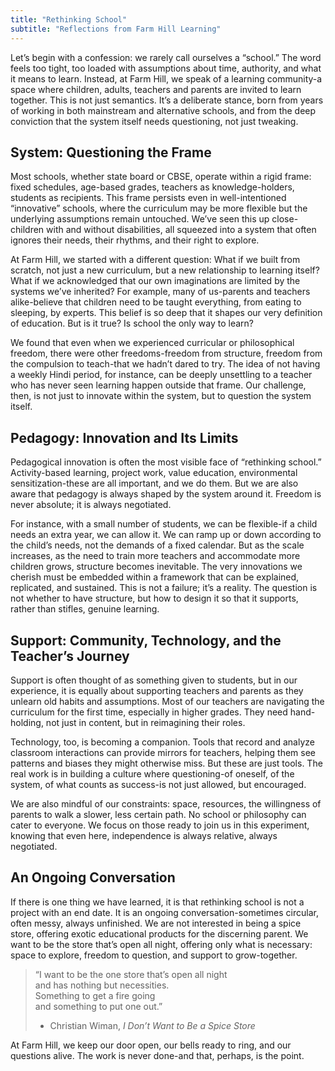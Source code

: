 ```yaml
---
title: "Rethinking School"
subtitle: "Reflections from Farm Hill Learning"
---
```


Let’s begin with a confession: we rarely call ourselves a “school.” The word feels too tight, too loaded with assumptions about time, authority, and what it means to learn. Instead, at Farm Hill, we speak of a learning community-a space where children, adults, teachers and parents are invited to learn together. This is not just semantics. It’s a deliberate stance, born from years of working in both mainstream and alternative schools, and from the deep conviction that the system itself needs questioning, not just tweaking.

## System: Questioning the Frame

Most schools, whether state board or CBSE, operate within a rigid frame: fixed schedules, age-based grades, teachers as knowledge-holders, students as recipients. This frame persists even in well-intentioned “innovative” schools, where the curriculum may be more flexible but the underlying assumptions remain untouched. We’ve seen this up close-children with and without disabilities, all squeezed into a system that often ignores their needs, their rhythms, and their right to explore.

At Farm Hill, we started with a different question: What if we built from scratch, not just a new curriculum, but a new relationship to learning itself? What if we acknowledged that our own imaginations are limited by the systems we’ve inherited? For example, many of us-parents and teachers alike-believe that children need to be taught everything, from eating to sleeping, by experts. This belief is so deep that it shapes our very definition of education. But is it true? Is school the only way to learn?

We found that even when we experienced curricular or philosophical freedom, there were other freedoms-freedom from structure, freedom from the compulsion to teach-that we hadn’t dared to try. The idea of not having a weekly Hindi period, for instance, can be deeply unsettling to a teacher who has never seen learning happen outside that frame. Our challenge, then, is not just to innovate within the system, but to question the system itself.



## Pedagogy: Innovation and Its Limits

Pedagogical innovation is often the most visible face of “rethinking school.” Activity-based learning, project work, value education, environmental sensitization-these are all important, and we do them. But we are also aware that pedagogy is always shaped by the system around it. Freedom is never absolute; it is always negotiated.

For instance, with a small number of students, we can be flexible-if a child needs an extra year, we can allow it. We can ramp up or down according to the child’s needs, not the demands of a fixed calendar. But as the scale increases, as the need to train more teachers and accommodate more children grows, structure becomes inevitable. The very innovations we cherish must be embedded within a framework that can be explained, replicated, and sustained. This is not a failure; it’s a reality. The question is not whether to have structure, but how to design it so that it supports, rather than stifles, genuine learning.

## Support: Community, Technology, and the Teacher’s Journey

Support is often thought of as something given to students, but in our experience, it is equally about supporting teachers and parents as they unlearn old habits and assumptions. Most of our teachers are navigating the curriculum for the first time, especially in higher grades. They need hand-holding, not just in content, but in reimagining their roles.

Technology, too, is becoming a companion. Tools that record and analyze classroom interactions can provide mirrors for teachers, helping them see patterns and biases they might otherwise miss. But these are just tools. The real work is in building a culture where questioning-of oneself, of the system, of what counts as success-is not just allowed, but encouraged.

We are also mindful of our constraints: space, resources, the willingness of parents to walk a slower, less certain path. No school or philosophy can cater to everyone. We focus on those ready to join us in this experiment, knowing that even here, independence is always relative, always negotiated.

## An Ongoing Conversation

If there is one thing we have learned, it is that rethinking school is not a project with an end date. It is an ongoing conversation-sometimes circular, often messy, always unfinished. We are not interested in being a spice store, offering exotic educational products for the discerning parent. We want to be the store that’s open all night, offering only what is necessary: space to explore, freedom to question, and support to grow-together.

> “I want to be the one store that’s open all night  
> and has nothing but necessities.  
> Something to get a fire going  
> and something to put one out.”
> 
> - Christian Wiman, _I Don’t Want to Be a Spice Store_
>     

At Farm Hill, we keep our door open, our bells ready to ring, and our questions alive. The work is never done-and that, perhaps, is the point.